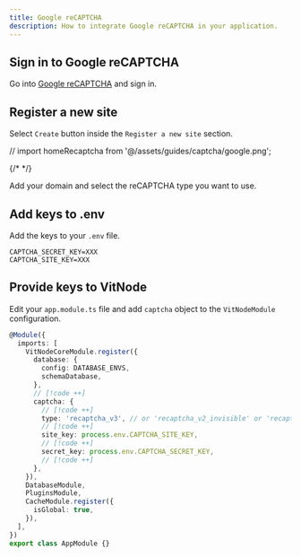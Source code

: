 ```yaml
---
title: Google reCAPTCHA
description: How to integrate Google reCAPTCHA in your application.
---
```



<Steps>
<Step>

## Sign in to Google reCAPTCHA

Go into [Google reCAPTCHA](https://www.google.com/recaptcha) and sign in.

</Step>

<Step>

## Register a new site

Select `Create` button inside the `Register a new site` section.

// import homeRecaptcha from '@/assets/guides/captcha/google.png';

{/* <ImgDocs src={homeRecaptcha} alt="Google reCAPTCHA Home" /> */}

Add your domain and select the reCAPTCHA type you want to use.

</Step>

<Step>

## Add keys to .env

Add the keys to your `.env` file.

```env
CAPTCHA_SECRET_KEY=XXX
CAPTCHA_SITE_KEY=XXX
```

</Step>

<Step>

## Provide keys to VitNode

Edit your `app.module.ts` file and add `captcha` object to the `VitNodeModule` configuration.

```ts
@Module({
  imports: [
    VitNodeCoreModule.register({
      database: {
        config: DATABASE_ENVS,
        schemaDatabase,
      },
      // [!code ++]
      captcha: {
        // [!code ++]
        type: 'recaptcha_v3', // or 'recaptcha_v2_invisible' or 'recaptcha_v2_checkbox'
        // [!code ++]
        site_key: process.env.CAPTCHA_SITE_KEY,
        // [!code ++]
        secret_key: process.env.CAPTCHA_SECRET_KEY,
        // [!code ++]
      },
    }),
    DatabaseModule,
    PluginsModule,
    CacheModule.register({
      isGlobal: true,
    }),
  ],
})
export class AppModule {}
```

</Step>

</Steps>

